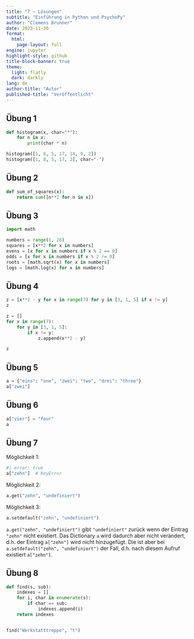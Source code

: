```yaml
---
title: "7 – Lösungen"
subtitle: "Einführung in Python und PsychoPy"
author: "Clemens Brunner"
date: 2023-11-30
format:
  html:
    page-layout: full
engine: jupyter
highlight-style: github
title-block-banner: true
theme:
  light: flatly
  dark: darkly
lang: de
author-title: "Autor"
published-title: "Veröffentlicht"
---
```


## Übung 1

```python
def histogram(x, char="*"):
    for n in x:
        print(char * n)

histogram([1, 8, 5, 17, 14, 9, 2])
histogram([1, 8, 5, 17, 2], char="-")
```


## Übung 2

```python
def sum_of_squares(x):
    return sum([n**2 for n in x])
```


## Übung 3

```python
import math

numbers = range(1, 26)
squares = [x**2 for x in numbers]
evens = [x for x in numbers if x % 2 == 0]
odds = [x for x in numbers if x % 2 != 0]
roots = [math.sqrt(x) for x in numbers]
logs = [math.log(x) for x in numbers]
```


## Übung 4

```python
z = [x**2 - y for x in range(7) for y in [3, 1, 5] if x != y]
z
```

```python
z = []
for x in range(7):
    for y in [3, 1, 5]:
        if x != y:
            z.append(x**2 - y)

z
```


## Übung 5

```python
a = {"eins": "one", "zwei": "two", "drei": "three"}
a["zwei"]
```


## Übung 6

```python
a["vier"] = "four"
a
```


## Übung 7

Möglichkeit 1:

```python
#| error: true
a["zehn"]  # KeyError
```

Möglichkeit 2:

```python
a.get("zehn", "undefiniert")
```

Möglichkeit 3:

```python
a.setdefault("zehn", "undefiniert")
```

`a.get("zehn", "undefiniert")`  gibt `"undefiniert"` zurück wenn der Eintrag `"zehn"` nicht existiert. Das Dictionary `a` wird dadurch aber nicht verändert, d.h. der Eintrag `a["zehn"]` wird nicht hinzugefügt. Die ist aber bei `a.setdefault("zehn", "undefiniert")` der Fall, d.h. nach diesem Aufruf existiert `a["zehn"]`.


## Übung 8

```python
def find(s, sub):
    indexes = []
    for i, char in enumerate(s):
        if char == sub:
            indexes.append(i)
    return indexes


find("Werkstatttreppe", "t")
```
